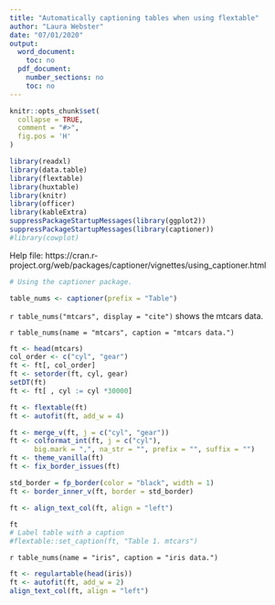 ```yaml
---
title: "Automatically captioning tables when using flextable"
author: "Laura Webster"
date: "07/01/2020"
output:
  word_document:
    toc: no
  pdf_document:
    number_sections: no
    toc: no
---
```

  
```r
knitr::opts_chunk$set(
  collapse = TRUE,
  comment = "#>",
  fig.pos = 'H'
)

library(readxl)
library(data.table)
library(flextable)
library(huxtable)
library(knitr)
library(officer)
library(kableExtra)
suppressPackageStartupMessages(library(ggplot2))
suppressPackageStartupMessages(library(captioner))
#library(cowplot)


```

Help file: https://cran.r-project.org/web/packages/captioner/vignettes/using_captioner.html


```r
# Using the captioner package. 

table_nums <- captioner(prefix = "Table")

```

`r table_nums("mtcars", display = "cite")` shows the mtcars data. 


`r table_nums(name = "mtcars", caption = "mtcars data.")`
```r
ft <- head(mtcars)
col_order <- c("cyl", "gear")
ft <- ft[, col_order]
ft <- setorder(ft, cyl, gear)
setDT(ft)
ft <- ft[ , cyl := cyl *30000]

ft <- flextable(ft)
ft <- autofit(ft, add_w = 4)

ft <- merge_v(ft, j = c("cyl", "gear"))
ft <- colformat_int(ft, j = c("cyl"),
      big.mark = ",", na_str = "", prefix = "", suffix = "")
ft <- theme_vanilla(ft)
ft <- fix_border_issues(ft)

std_border = fp_border(color = "black", width = 1)
ft <- border_inner_v(ft, border = std_border)

ft <- align_text_col(ft, align = "left")

ft
# Label table with a caption
#flextable::set_caption(ft, "Table 1. mtcars")


```
  


`r table_nums(name = "iris", caption = "iris data.")`

```r
ft <- regulartable(head(iris)) 
ft <- autofit(ft, add_w = 2)
align_text_col(ft, align = "left")
```